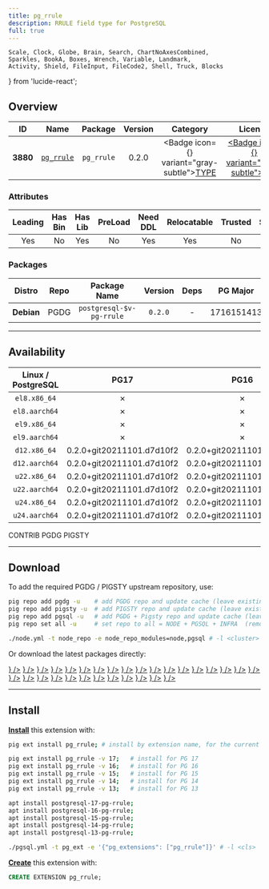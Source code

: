 ```yaml
---
title: pg_rrule
description: RRULE field type for PostgreSQL
full: true
---
```


    Scale, Clock, Globe, Brain, Search, ChartNoAxesCombined,
    Sparkles, BookA, Boxes, Wrench, Variable, Landmark,
    Activity, Shield, FileInput, FileCode2, Shell, Truck, Blocks
} from 'lucide-react';

## Overview

| <TooltipIconButton tooltip="Extension unique identifier" side="top">ID</TooltipIconButton> | <TooltipIconButton tooltip="Extension name" side="top">Name</TooltipIconButton> | <TooltipIconButton tooltip="Package name for installation" side="top">Package</TooltipIconButton> | <TooltipIconButton tooltip="Latest available extension version" side="top">Version</TooltipIconButton> | <TooltipIconButton tooltip="Extension category" side="top">Category</TooltipIconButton> | <TooltipIconButton tooltip="Open source license" side="top">License</TooltipIconButton> | <TooltipIconButton tooltip="Programming language" side="top">Lang</TooltipIconButton> |
|:--------:|:--------:|:----------:|:--------------:|:---------------------------------------:|:------------------------------------------------------:|:----:|
| **3880** | [`pg_rrule`](https://github.com/petropavel13/pg_rrule) | `pg_rrule` | 0.2.0 | <Badge icon={<Boxes />} variant="gray-subtle"><a href="/ext/type" className="no-underline">TYPE</a></Badge> | <a href="/ext/list/license#mit" className="no-underline"><Badge icon={<Scale />} variant="blue-subtle">MIT</Badge></a> | <a href="/ext/list/lang#c"><Badge icon={<FileCode2 />} variant="blue-subtle">C</Badge></a> |

### Attributes

| <TooltipIconButton tooltip="The Primary Leading extension in the Package" side="top">Leading</TooltipIconButton> | <TooltipIconButton tooltip="Contains binary utils" side="top">Has Bin</TooltipIconButton> | <TooltipIconButton tooltip="Contains .so shared library files" side="top">Has Lib</TooltipIconButton> | <TooltipIconButton tooltip="Requires preloading via shared_preload_libraries" side="top">PreLoad</TooltipIconButton> | <TooltipIconButton tooltip="Requires CREATE EXTENSION DDL command" side="top">Need DDL</TooltipIconButton> | <TooltipIconButton tooltip="Can be installed in any schema" side="top">Relocatable</TooltipIconButton> | <TooltipIconButton tooltip="Can be created by non-superuser" side="top">Trusted</TooltipIconButton> | <TooltipIconButton tooltip="Schemas used by this extension" side="top">Schemas</TooltipIconButton> |
|:-------:|:-------:|:-------:|:-------:|:--------:|:-----------:|:-------:|:-------:|
| Yes | No | Yes | No | Yes | Yes | No | - |

### Packages

| <TooltipIconButton tooltip="Linux distribution family, EL or Debian" side="top">Distro</TooltipIconButton> | <TooltipIconButton tooltip="Package repository" side="top">Repo</TooltipIconButton> | <TooltipIconButton tooltip="The RPM/DEB Package Name Pattern (replace $v with real pg major)" side="top">Package Name</TooltipIconButton> | <TooltipIconButton tooltip="Latest package version" side="top">Version</TooltipIconButton> | <TooltipIconButton tooltip="RPM/DEB Package dependencies" side="top">Deps</TooltipIconButton> | <TooltipIconButton tooltip="Available in these PostgreSQL Major Versions" side="top">PG Major</TooltipIconButton> |
|:----------:|:--------:|:------------------------:|:-----------:|:------------:|:------------------:|
| **Debian** | <Badge variant="blue-subtle"><span className="font-bold">PGDG</span></Badge> | `postgresql-$v-pg-rrule` | `0.2.0` | - | <Badge variant="green-subtle">17</Badge><Badge variant="green-subtle">16</Badge><Badge variant="green-subtle">15</Badge><Badge variant="green-subtle">14</Badge><Badge variant="green-subtle">13</Badge> |



------

## Availability

| <TooltipIconButton tooltip="Linux Distro Arch / PostgreSQL Major Version" side="top">Linux / PostgreSQL </TooltipIconButton> | **PG17** | **PG16** | **PG15** | **PG14** | **PG13** |
|:-----:|:-----:|:-----:|:-----:|:-----:|:-----:|
| `el8.x86_64` | <Badge variant="red-subtle">✗</Badge> | <Badge variant="red-subtle">✗</Badge> | <Badge variant="red-subtle">✗</Badge> | <Badge variant="red-subtle">✗</Badge> | <Badge variant="red-subtle">✗</Badge> |
| `el8.aarch64` | <Badge variant="red-subtle">✗</Badge> | <Badge variant="red-subtle">✗</Badge> | <Badge variant="red-subtle">✗</Badge> | <Badge variant="red-subtle">✗</Badge> | <Badge variant="red-subtle">✗</Badge> |
| `el9.x86_64` | <Badge variant="red-subtle">✗</Badge> | <Badge variant="red-subtle">✗</Badge> | <Badge variant="red-subtle">✗</Badge> | <Badge variant="red-subtle">✗</Badge> | <Badge variant="red-subtle">✗</Badge> |
| `el9.aarch64` | <Badge variant="red-subtle">✗</Badge> | <Badge variant="red-subtle">✗</Badge> | <Badge variant="red-subtle">✗</Badge> | <Badge variant="red-subtle">✗</Badge> | <Badge variant="red-subtle">✗</Badge> |
| `d12.x86_64` | <Badge variant="blue-subtle">0.2.0+git20211101.d7d10f2</Badge> | <Badge variant="blue-subtle">0.2.0+git20211101.d7d10f2</Badge> | <Badge variant="blue-subtle">0.2.0+git20211101.d7d10f2</Badge> | <Badge variant="blue-subtle">0.2.0+git20211101.d7d10f2</Badge> | <Badge variant="blue-subtle">0.2.0+git20211101.d7d10f2</Badge> |
| `d12.aarch64` | <Badge variant="blue-subtle">0.2.0+git20211101.d7d10f2</Badge> | <Badge variant="blue-subtle">0.2.0+git20211101.d7d10f2</Badge> | <Badge variant="blue-subtle">0.2.0+git20211101.d7d10f2</Badge> | <Badge variant="blue-subtle">0.2.0+git20211101.d7d10f2</Badge> | <Badge variant="blue-subtle">0.2.0+git20211101.d7d10f2</Badge> |
| `u22.x86_64` | <Badge variant="blue-subtle">0.2.0+git20211101.d7d10f2</Badge> | <Badge variant="blue-subtle">0.2.0+git20211101.d7d10f2</Badge> | <Badge variant="blue-subtle">0.2.0+git20211101.d7d10f2</Badge> | <Badge variant="blue-subtle">0.2.0+git20211101.d7d10f2</Badge> | <Badge variant="blue-subtle">0.2.0+git20211101.d7d10f2</Badge> |
| `u22.aarch64` | <Badge variant="blue-subtle">0.2.0+git20211101.d7d10f2</Badge> | <Badge variant="blue-subtle">0.2.0+git20211101.d7d10f2</Badge> | <Badge variant="blue-subtle">0.2.0+git20211101.d7d10f2</Badge> | <Badge variant="blue-subtle">0.2.0+git20211101.d7d10f2</Badge> | <Badge variant="blue-subtle">0.2.0+git20211101.d7d10f2</Badge> |
| `u24.x86_64` | <Badge variant="blue-subtle">0.2.0+git20211101.d7d10f2</Badge> | <Badge variant="blue-subtle">0.2.0+git20211101.d7d10f2</Badge> | <Badge variant="blue-subtle">0.2.0+git20211101.d7d10f2</Badge> | <Badge variant="blue-subtle">0.2.0+git20211101.d7d10f2</Badge> | <Badge variant="blue-subtle">0.2.0+git20211101.d7d10f2</Badge> |
| `u24.aarch64` | <Badge variant="blue-subtle">0.2.0+git20211101.d7d10f2</Badge> | <Badge variant="blue-subtle">0.2.0+git20211101.d7d10f2</Badge> | <Badge variant="blue-subtle">0.2.0+git20211101.d7d10f2</Badge> | <Badge variant="blue-subtle">0.2.0+git20211101.d7d10f2</Badge> | <Badge variant="blue-subtle">0.2.0+git20211101.d7d10f2</Badge> |

<Badge variant="green-subtle"><span className="font-black">CONTRIB</span></Badge> <Badge variant="blue-subtle"><span className="font-black">PGDG</span></Badge> <Badge variant="amber-subtle"><span className="font-black">PIGSTY</span></Badge>

------

## Download

To add the required PGDG / PIGSTY upstream repository, use:

```bash tab="pig"
pig repo add pgdg -u    # add PGDG repo and update cache (leave existing repos)
pig repo add pigsty -u  # add PIGSTY repo and update cache (leave existing repos)
pig repo add pgsql -u   # add PGDG + Pigsty repo and update cache (leave existing repos)
pig repo set all -u     # set repo to all = NODE + PGSQL + INFRA  (remove existing repos)
```
```bash tab="pigsty"
./node.yml -t node_repo -e node_repo_modules=node,pgsql # -l <cluster>
```

Or download the latest packages directly:

<Files>
    <Folder name="el8.x86_64">
    </Folder>
    <Folder name="el8.aarch64">
    </Folder>
    <Folder name="el9.x86_64">
    </Folder>
    <Folder name="el9.aarch64">
    </Folder>
    <Folder name="d12.x86_64">
        <a href="https://apt.postgresql.org/pub/repos/apt/pool/main/p/pg-rrule/postgresql-17-pg-rrule_0.2.0+git20211101.d7d10f2-3.pgdg120+1_arm64.deb"><File name="postgresql-17-pg-rrule_0.2.0+git20211101.d7d10f2-3.pgdg120+1_arm64.deb" icon={<Box className="text-emerald-500" />} /></a>
        <a href="https://apt.postgresql.org/pub/repos/apt/pool/main/p/pg-rrule/postgresql-16-pg-rrule_0.2.0+git20211101.d7d10f2-3.pgdg120+1_arm64.deb"><File name="postgresql-16-pg-rrule_0.2.0+git20211101.d7d10f2-3.pgdg120+1_arm64.deb" icon={<Box className="text-emerald-500" />} /></a>
        <a href="https://apt.postgresql.org/pub/repos/apt/pool/main/p/pg-rrule/postgresql-15-pg-rrule_0.2.0+git20211101.d7d10f2-3.pgdg120+1_arm64.deb"><File name="postgresql-15-pg-rrule_0.2.0+git20211101.d7d10f2-3.pgdg120+1_arm64.deb" icon={<Box className="text-emerald-500" />} /></a>
        <a href="https://apt.postgresql.org/pub/repos/apt/pool/main/p/pg-rrule/postgresql-14-pg-rrule_0.2.0+git20211101.d7d10f2-3.pgdg120+1_arm64.deb"><File name="postgresql-14-pg-rrule_0.2.0+git20211101.d7d10f2-3.pgdg120+1_arm64.deb" icon={<Box className="text-emerald-500" />} /></a>
        <a href="https://apt.postgresql.org/pub/repos/apt/pool/main/p/pg-rrule/postgresql-13-pg-rrule_0.2.0+git20211101.d7d10f2-3.pgdg120+1_arm64.deb"><File name="postgresql-13-pg-rrule_0.2.0+git20211101.d7d10f2-3.pgdg120+1_arm64.deb" icon={<Box className="text-emerald-500" />} /></a>
    </Folder>
    <Folder name="d12.aarch64">
        <a href="https://apt.postgresql.org/pub/repos/apt/pool/main/p/pg-rrule/postgresql-17-pg-rrule_0.2.0+git20211101.d7d10f2-3.pgdg120+1_amd64.deb"><File name="postgresql-17-pg-rrule_0.2.0+git20211101.d7d10f2-3.pgdg120+1_amd64.deb" icon={<Box className="text-orange-500" />} /></a>
        <a href="https://apt.postgresql.org/pub/repos/apt/pool/main/p/pg-rrule/postgresql-16-pg-rrule_0.2.0+git20211101.d7d10f2-3.pgdg120+1_amd64.deb"><File name="postgresql-16-pg-rrule_0.2.0+git20211101.d7d10f2-3.pgdg120+1_amd64.deb" icon={<Box className="text-orange-500" />} /></a>
        <a href="https://apt.postgresql.org/pub/repos/apt/pool/main/p/pg-rrule/postgresql-15-pg-rrule_0.2.0+git20211101.d7d10f2-3.pgdg120+1_amd64.deb"><File name="postgresql-15-pg-rrule_0.2.0+git20211101.d7d10f2-3.pgdg120+1_amd64.deb" icon={<Box className="text-orange-500" />} /></a>
        <a href="https://apt.postgresql.org/pub/repos/apt/pool/main/p/pg-rrule/postgresql-14-pg-rrule_0.2.0+git20211101.d7d10f2-3.pgdg120+1_amd64.deb"><File name="postgresql-14-pg-rrule_0.2.0+git20211101.d7d10f2-3.pgdg120+1_amd64.deb" icon={<Box className="text-orange-500" />} /></a>
        <a href="https://apt.postgresql.org/pub/repos/apt/pool/main/p/pg-rrule/postgresql-13-pg-rrule_0.2.0+git20211101.d7d10f2-3.pgdg120+1_amd64.deb"><File name="postgresql-13-pg-rrule_0.2.0+git20211101.d7d10f2-3.pgdg120+1_amd64.deb" icon={<Box className="text-orange-500" />} /></a>
    </Folder>
    <Folder name="u22.x86_64">
        <a href="https://apt.postgresql.org/pub/repos/apt/pool/main/p/pg-rrule/postgresql-17-pg-rrule_0.2.0+git20211101.d7d10f2-3.pgdg22.04+1_amd64.deb"><File name="postgresql-17-pg-rrule_0.2.0+git20211101.d7d10f2-3.pgdg22.04+1_amd64.deb" icon={<Box className="text-emerald-500" />} /></a>
        <a href="https://apt.postgresql.org/pub/repos/apt/pool/main/p/pg-rrule/postgresql-16-pg-rrule_0.2.0+git20211101.d7d10f2-3.pgdg22.04+1_amd64.deb"><File name="postgresql-16-pg-rrule_0.2.0+git20211101.d7d10f2-3.pgdg22.04+1_amd64.deb" icon={<Box className="text-emerald-500" />} /></a>
        <a href="https://apt.postgresql.org/pub/repos/apt/pool/main/p/pg-rrule/postgresql-15-pg-rrule_0.2.0+git20211101.d7d10f2-3.pgdg22.04+1_amd64.deb"><File name="postgresql-15-pg-rrule_0.2.0+git20211101.d7d10f2-3.pgdg22.04+1_amd64.deb" icon={<Box className="text-emerald-500" />} /></a>
        <a href="https://apt.postgresql.org/pub/repos/apt/pool/main/p/pg-rrule/postgresql-14-pg-rrule_0.2.0+git20211101.d7d10f2-3.pgdg22.04+1_amd64.deb"><File name="postgresql-14-pg-rrule_0.2.0+git20211101.d7d10f2-3.pgdg22.04+1_amd64.deb" icon={<Box className="text-emerald-500" />} /></a>
        <a href="https://apt.postgresql.org/pub/repos/apt/pool/main/p/pg-rrule/postgresql-13-pg-rrule_0.2.0+git20211101.d7d10f2-3.pgdg22.04+1_amd64.deb"><File name="postgresql-13-pg-rrule_0.2.0+git20211101.d7d10f2-3.pgdg22.04+1_amd64.deb" icon={<Box className="text-emerald-500" />} /></a>
    </Folder>
    <Folder name="u22.aarch64">
        <a href="https://apt.postgresql.org/pub/repos/apt/pool/main/p/pg-rrule/postgresql-17-pg-rrule_0.2.0+git20211101.d7d10f2-3.pgdg22.04+1_arm64.deb"><File name="postgresql-17-pg-rrule_0.2.0+git20211101.d7d10f2-3.pgdg22.04+1_arm64.deb" icon={<Box className="text-orange-500" />} /></a>
        <a href="https://apt.postgresql.org/pub/repos/apt/pool/main/p/pg-rrule/postgresql-16-pg-rrule_0.2.0+git20211101.d7d10f2-3.pgdg22.04+1_arm64.deb"><File name="postgresql-16-pg-rrule_0.2.0+git20211101.d7d10f2-3.pgdg22.04+1_arm64.deb" icon={<Box className="text-orange-500" />} /></a>
        <a href="https://apt.postgresql.org/pub/repos/apt/pool/main/p/pg-rrule/postgresql-15-pg-rrule_0.2.0+git20211101.d7d10f2-3.pgdg22.04+1_arm64.deb"><File name="postgresql-15-pg-rrule_0.2.0+git20211101.d7d10f2-3.pgdg22.04+1_arm64.deb" icon={<Box className="text-orange-500" />} /></a>
        <a href="https://apt.postgresql.org/pub/repos/apt/pool/main/p/pg-rrule/postgresql-14-pg-rrule_0.2.0+git20211101.d7d10f2-3.pgdg22.04+1_arm64.deb"><File name="postgresql-14-pg-rrule_0.2.0+git20211101.d7d10f2-3.pgdg22.04+1_arm64.deb" icon={<Box className="text-orange-500" />} /></a>
        <a href="https://apt.postgresql.org/pub/repos/apt/pool/main/p/pg-rrule/postgresql-13-pg-rrule_0.2.0+git20211101.d7d10f2-3.pgdg22.04+1_arm64.deb"><File name="postgresql-13-pg-rrule_0.2.0+git20211101.d7d10f2-3.pgdg22.04+1_arm64.deb" icon={<Box className="text-orange-500" />} /></a>
    </Folder>
    <Folder name="u24.x86_64">
        <a href="https://apt.postgresql.org/pub/repos/apt/pool/main/p/pg-rrule/postgresql-17-pg-rrule_0.2.0+git20211101.d7d10f2-3.pgdg24.04+1_amd64.deb"><File name="postgresql-17-pg-rrule_0.2.0+git20211101.d7d10f2-3.pgdg24.04+1_amd64.deb" icon={<Box className="text-emerald-500" />} /></a>
        <a href="https://apt.postgresql.org/pub/repos/apt/pool/main/p/pg-rrule/postgresql-16-pg-rrule_0.2.0+git20211101.d7d10f2-3.pgdg24.04+1_amd64.deb"><File name="postgresql-16-pg-rrule_0.2.0+git20211101.d7d10f2-3.pgdg24.04+1_amd64.deb" icon={<Box className="text-emerald-500" />} /></a>
        <a href="https://apt.postgresql.org/pub/repos/apt/pool/main/p/pg-rrule/postgresql-15-pg-rrule_0.2.0+git20211101.d7d10f2-3.pgdg24.04+1_amd64.deb"><File name="postgresql-15-pg-rrule_0.2.0+git20211101.d7d10f2-3.pgdg24.04+1_amd64.deb" icon={<Box className="text-emerald-500" />} /></a>
        <a href="https://apt.postgresql.org/pub/repos/apt/pool/main/p/pg-rrule/postgresql-14-pg-rrule_0.2.0+git20211101.d7d10f2-3.pgdg24.04+1_amd64.deb"><File name="postgresql-14-pg-rrule_0.2.0+git20211101.d7d10f2-3.pgdg24.04+1_amd64.deb" icon={<Box className="text-emerald-500" />} /></a>
        <a href="https://apt.postgresql.org/pub/repos/apt/pool/main/p/pg-rrule/postgresql-13-pg-rrule_0.2.0+git20211101.d7d10f2-3.pgdg24.04+1_amd64.deb"><File name="postgresql-13-pg-rrule_0.2.0+git20211101.d7d10f2-3.pgdg24.04+1_amd64.deb" icon={<Box className="text-emerald-500" />} /></a>
    </Folder>
    <Folder name="u24.aarch64">
        <a href="https://apt.postgresql.org/pub/repos/apt/pool/main/p/pg-rrule/postgresql-17-pg-rrule_0.2.0+git20211101.d7d10f2-3.pgdg24.04+1_arm64.deb"><File name="postgresql-17-pg-rrule_0.2.0+git20211101.d7d10f2-3.pgdg24.04+1_arm64.deb" icon={<Box className="text-orange-500" />} /></a>
        <a href="https://apt.postgresql.org/pub/repos/apt/pool/main/p/pg-rrule/postgresql-16-pg-rrule_0.2.0+git20211101.d7d10f2-3.pgdg24.04+1_arm64.deb"><File name="postgresql-16-pg-rrule_0.2.0+git20211101.d7d10f2-3.pgdg24.04+1_arm64.deb" icon={<Box className="text-orange-500" />} /></a>
        <a href="https://apt.postgresql.org/pub/repos/apt/pool/main/p/pg-rrule/postgresql-15-pg-rrule_0.2.0+git20211101.d7d10f2-3.pgdg24.04+1_arm64.deb"><File name="postgresql-15-pg-rrule_0.2.0+git20211101.d7d10f2-3.pgdg24.04+1_arm64.deb" icon={<Box className="text-orange-500" />} /></a>
        <a href="https://apt.postgresql.org/pub/repos/apt/pool/main/p/pg-rrule/postgresql-14-pg-rrule_0.2.0+git20211101.d7d10f2-3.pgdg24.04+1_arm64.deb"><File name="postgresql-14-pg-rrule_0.2.0+git20211101.d7d10f2-3.pgdg24.04+1_arm64.deb" icon={<Box className="text-orange-500" />} /></a>
        <a href="https://apt.postgresql.org/pub/repos/apt/pool/main/p/pg-rrule/postgresql-13-pg-rrule_0.2.0+git20211101.d7d10f2-3.pgdg24.04+1_arm64.deb"><File name="postgresql-13-pg-rrule_0.2.0+git20211101.d7d10f2-3.pgdg24.04+1_arm64.deb" icon={<Box className="text-orange-500" />} /></a>
    </Folder>
</Files>

------

## Install

[**Install**](/docs/pgsql/extension/install) this extension with:

```bash tab="pig"
pig ext install pg_rrule; # install by extension name, for the current active PG version

pig ext install pg_rrule -v 17;   # install for PG 17
pig ext install pg_rrule -v 16;   # install for PG 16
pig ext install pg_rrule -v 15;   # install for PG 15
pig ext install pg_rrule -v 14;   # install for PG 14
pig ext install pg_rrule -v 13;   # install for PG 13
```
```bash tab="apt" 
apt install postgresql-17-pg-rrule;
apt install postgresql-16-pg-rrule;
apt install postgresql-15-pg-rrule;
apt install postgresql-14-pg-rrule;
apt install postgresql-13-pg-rrule;
```
```bash tab="ansible"
./pgsql.yml -t pg_ext -e '{"pg_extensions": ["pg_rrule"]}' # -l <cls>
```

[**Create**](/docs/pgsql/extension/create) this extension with:

```sql
CREATE EXTENSION pg_rrule;
```


